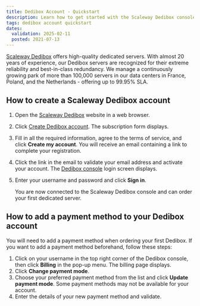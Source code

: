 ```yaml
---
title: Dedibox Account - Quickstart
description: Learn how to get started with the Scaleway Dedibox console.
tags: dedibox account quickstart
dates:
  validation: 2025-02-11
  posted: 2021-07-13
---
```


[Scaleway Dedibox](https://www.scaleway.com/en/dedibox/) offers high-quality dedicated servers. With almost 20 years of experience, our Dedibox servers are recognized for their extreme reliability and best-in-class redundancy. We manage a continuously growing park of more than 100,000 servers in our data centers in France, Poland, and the Netherlands - offering up to 99.95% SLA.

## How to create a Scaleway Dedibox account

1. Open the [Scaleway Dedibox](https://www.scaleway.com/en/dedibox/) website in a web browser.
2. Click [Create Dedibox account](https://console.online.net/en/user/subscribe). The subscription form displays.
3. Fill in all the required information, agree to the terms of service, and click **Create my account**. You will receive an email containing a link to complete your registration.
4. Click the link in the email to validate your email address and activate your account. The [Dedibox console](https://console.online.net) login screen displays.
5. Enter your username and password and click **Sign in**.

    You are now connected to the Scaleway Dedibox console and can order your first dedicated server.

## How to add a payment method to your Dedibox account

You will need to add a payment method when ordering your first Dedibox. If you want to add a payment method beforehand, follow these steps:

1. Click on your username in the top right corner of the Dedibox console, then click **Billing** in the pop-up menu. The billing page displays.
2. Click **Change payment mode**.
3. Choose your preferred payment method from the list and click **Update payment mode**.
    <Message type="note">
      Some payment methods may not be available for your account.
    </Message>
4. Enter the details of your new payment method and validate.
